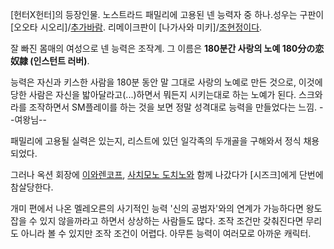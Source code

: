 [헌터X헌터]의 등장인물. 노스트라드 패밀리에 고용된 넨 능력자 중 하나.성우는 구판이 [오오타 시오리]/[[추가바람]]. 리메이크판이 [나가사와 미키]/[[조현정]]이다.

잘 빠진 몸매의 여성으로 넨 능력은 조작계. 그 이름은 '''180분간 사랑의 노예 180分の恋奴隷 (인스턴트 러버)'''.

능력은 자신과 키스한 사람을 180분 동안 말 그대로 사랑의 노예로 만든 것으로, 이것에 당한 사람은 자신을 밟아달라고(...)하면서 뭐든지 시키는대로 하는 노예가 된다. 스크와라를 조작하면서 SM플레이를 하는 것을 보면 정말 성격대로 능력을 만들었다는 느낌. --여왕님--

패밀리에 고용될 실력은 있는지, 리스트에 있던 일각족의 두개골을 구해와서 정식 채용되었다.  

그러나 옥션 회장에 [[이와렌코프]], [[사치모노 도치노]]와 함께 나갔다가 [시즈크]에게 단번에 참살당한다.

개미 편에서 나온 멜레오른의 사기적인 능력 '신의 공범자'와의 연계가 가능하다면 왕도 잡을 수 있지 않을까라고 하면서 상상하는 사람들도 많다. 조작 조건만 갖춰진다면 무리도 아니라 볼 수 있지만 조작 조건이 어렵다. 아무튼 능력이 여러모로 아까운 캐릭터.
